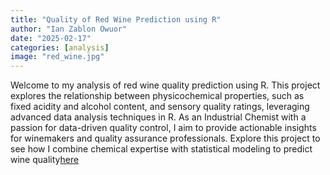 ```yaml
---
title: "Quality of Red Wine Prediction using R"
author: "Ian Zablon Owuor"
date: "2025-02-17"
categories: [analysis]
image: "red_wine.jpg"
---
```


Welcome to my analysis of red wine quality prediction using R. This project explores the relationship between physicochemical properties, such as fixed acidity and alcohol content, and sensory quality ratings, leveraging advanced data analysis techniques in R. As an Industrial Chemist with a passion for data-driven quality control, I aim to provide actionable insights for winemakers and quality assurance professionals. Explore this project to see how I combine chemical expertise with statistical modeling to predict wine quality[here](https://media.licdn.com/dms/document/media/v2/D4D2DAQGjFd_K1A9jtw/profile-treasury-document-pdf-analyzed/profile-treasury-document-pdf-analyzed/0/1685986437242?e=1751500800&v=beta&t=KEs_1hgS906GZrCCBcWwLB41I5LROtvyZTl6uHTSHWk){target="_blank"}
